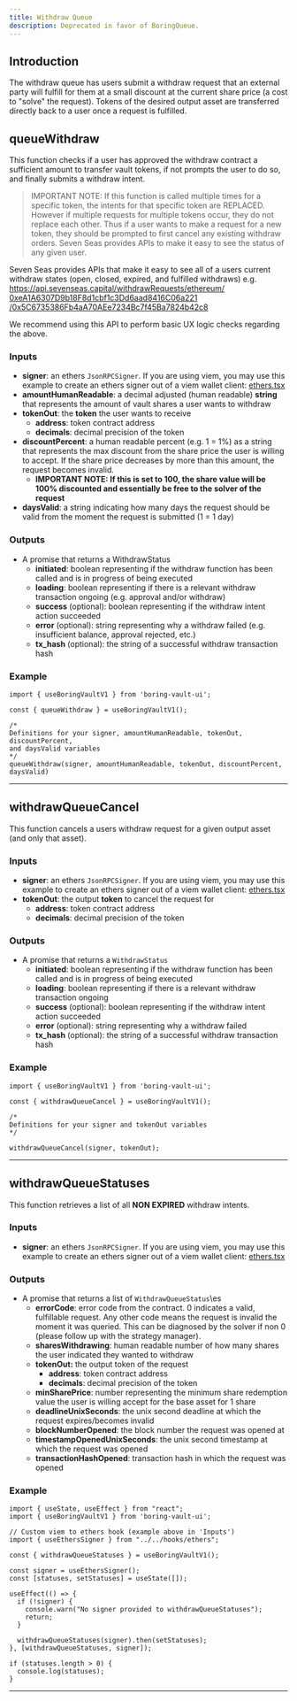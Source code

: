 ```yaml
---
title: Withdraw Queue
description: Deprecated in favor of BoringQueue.
---
```


## Introduction

The withdraw queue has users submit a withdraw request that an external party will fulfill for them at a small discount at the current share price (a cost to "solve" the request). Tokens of the desired output asset are transferred directly back to a user once a request is fulfilled.

## queueWithdraw

This function checks if a user has approved the withdraw contract a sufficient amount to transfer vault tokens, if not prompts the user to do so, and finally submits a withdraw intent.

> IMPORTANT NOTE: If this function is called multiple times for a specific token, the intents for that specific token are REPLACED. However if multiple requests for multiple tokens occur, they do not replace each other. Thus if a user wants to make a request for a new token, they should be prompted to first cancel any existing withdraw orders. Seven Seas provides APIs to make it easy to see the status of any given user.

Seven Seas provides APIs that make it easy to see all of a users current withdraw states (open, closed, expired, and fulfilled withdraws)  e.g.
[https://api.sevenseas.capital/withdrawRequests/ethereum/
0xeA1A6307D9b18F8d1cbf1c3Dd6aad8416C06a221
/0x5C6735386Fb4aA70AEe7234Bc7f45Ba7824b42c8](https://api.sevenseas.capital/withdrawRequests/ethereum/0xeA1A6307D9b18F8d1cbf1c3Dd6aad8416C06a221/0x5C6735386Fb4aA70AEe7234Bc7f45Ba7824b42c8)

We recommend using this API to perform basic UX logic checks regarding the above.

### Inputs

- **signer**: an ethers `JsonRPCSigner`. If you are using viem, you may use this example to create an ethers signer out of a viem wallet client: [ethers.tsx](https://github.com/Se7en-Seas/boring-vault-ui/blob/main/src/hooks/ethers.tsx)
- **amountHumanReadable**: a decimal adjusted (human readable) **string** that represents the amount of vault shares a user wants to withdraw
- **tokenOut**: the **token** the user wants to receive
    - **address**: token contract address
    - **decimals**: decimal precision of the token
- **discountPercent**: a human readable percent (e.g. 1 = 1%) as a string that represents the max discount from the share price the user is willing to accept. If the share price decreases by more than this amount, the request becomes invalid.
    - **IMPORTANT NOTE:  If this is set to 100, the share value will be 100% discounted and essentially be free to the solver of the request**
- **daysValid**: a string indicating how many days the request should be valid from the moment the request is submitted (1 = 1 day)

### Outputs

- A promise that returns a WithdrawStatus
    - **initiated**: boolean representing if the withdraw function has been called and is in progress of being executed
    - **loading**: boolean representing if there is a relevant withdraw transaction ongoing (e.g. approval and/or withdraw)
    - **success** (optional): boolean representing if the withdraw intent action succeeded
    - **error** (optional): string representing why a withdraw failed (e.g. insufficient balance, approval rejected, etc.)
    - **tx_hash** (optional): the string of a successful withdraw transaction hash

### Example

```tsx
import { useBoringVaultV1 } from 'boring-vault-ui';

const { queueWithdraw } = useBoringVaultV1();

/*
Definitions for your signer, amountHumanReadable, tokenOut, discountPercent,
and daysValid variables
*/
queueWithdraw(signer, amountHumanReadable, tokenOut, discountPercent, daysValid)
```

---

## withdrawQueueCancel

This function cancels a users withdraw request for a given output asset (and only that asset).

### Inputs

- **signer**: an ethers `JsonRPCSigner`. If you are using viem, you may use this example to create an ethers signer out of a viem wallet client: [ethers.tsx](https://github.com/Se7en-Seas/boring-vault-ui/blob/main/src/hooks/ethers.tsx)
- **tokenOut**: the output **token** to cancel the request for
    - **address**: token contract address
    - **decimals**: decimal precision of the token

### Outputs

- A promise that returns a `WithdrawStatus`
    - **initiated**: boolean representing if the withdraw function has been called and is in progress of being executed
    - **loading**: boolean representing if there is a relevant withdraw transaction ongoing
    - **success** (optional): boolean representing if the withdraw intent action succeeded
    - **error** (optional): string representing why a withdraw failed
    - **tx_hash** (optional): the string of a successful withdraw transaction hash

### Example

```tsx
import { useBoringVaultV1 } from 'boring-vault-ui';

const { withdrawQueueCancel } = useBoringVaultV1();

/*
Definitions for your signer and tokenOut variables
*/

withdrawQueueCancel(signer, tokenOut);
```

---

## withdrawQueueStatuses

This function retrieves a list of all **NON EXPIRED** withdraw intents.

### Inputs

- **signer**: an ethers `JsonRPCSigner`. If you are using viem, you may use this example to create an ethers signer out of a viem wallet client: [ethers.tsx](https://github.com/Se7en-Seas/boring-vault-ui/blob/main/src/hooks/ethers.tsx)

### Outputs

- A promise that returns a list of `WithdrawQueueStatus`\es
    - **errorCode**: error code from the contract. 0 indicates a valid, fulfillable request. Any other code means the request is invalid the moment it was queried. This can be diagnosed by the solver if non 0 (please follow up with the strategy manager).
    - **sharesWithdrawing**: human readable number of how many shares the user indicated they wanted to withdraw
    - **tokenOut:** the output token of the request
        - **address**: token contract address
        - **decimals**: decimal precision of the token
    - **minSharePrice**: number representing the minimum share redemption value the user is willing accept for the base asset for 1 share
    - **deadlineUnixSeconds**: the unix second deadline at which the request expires/becomes invalid
    - **blockNumberOpened**: the block number the request was opened at
    - **timestampOpenedUnixSeconds**: the unix second timestamp at which the request was opened
    - **transactionHashOpened**: transaction hash in which the request was opened

### Example

```tsx
import { useState, useEffect } from "react";
import { useBoringVaultV1 } from 'boring-vault-ui';

// Custom viem to ethers hook (example above in 'Inputs')
import { useEthersSigner } from "../../hooks/ethers";

const { withdrawQueueStatuses } = useBoringVaultV1();

const signer = useEthersSigner();
const [statuses, setStatuses] = useState([]);

useEffect(() => {
  if (!signer) {
    console.warn("No signer provided to withdrawQueueStatuses");
    return;
  }

  withdrawQueueStatuses(signer).then(setStatuses);
}, [withdrawQueueStatuses, signer]);

if (statuses.length > 0) {
  console.log(statuses);
}
```

---
